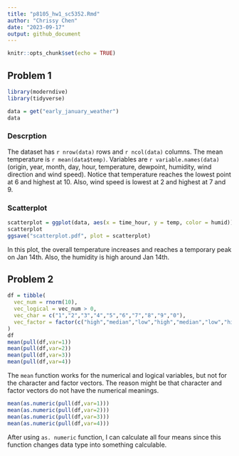 ```yaml
---
title: "p8105_hw1_sc5352.Rmd"
author: "Chrissy Chen"
date: "2023-09-17"
output: github_document
---
```


```r
knitr::opts_chunk$set(echo = TRUE)
```

## Problem 1

```r
library(moderndive)
library(tidyverse)
```

```r
data = get("early_january_weather")
data
```

### Descrption  
The dataset has `r nrow(data)` rows and `r ncol(data)` columns. The mean temperature is `r mean(data$temp)`. Variables are `r variable.names(data)` (origin, year, month, day, hour, temperature, dewpoint, humidity, wind direction and wind speed). Notice that temperature reaches the lowest point at 6 and highest at 10. Also, wind speed is lowest at 2 and highest at 7 and 9.   

### Scatterplot

```r
scatterplot = ggplot(data, aes(x = time_hour, y = temp, color = humid)) + geom_point()
scatterplot
ggsave("scatterplot.pdf", plot = scatterplot)
```

In this plot, the overall temperature increases and reaches a temporary peak on Jan 14th. Also, the humidity is high around Jan 14th.  

## Problem 2
```r
df = tibble(
  vec_num = rnorm(10),
  vec_logical = vec_num > 0,
  vec_char = c("1","2","3","4","5","6","7","8","9","0"),
  vec_factor = factor(c("high","median","low","high","median","low","high","median","low","high"))
)
df
mean(pull(df,var=1))
mean(pull(df,var=2))
mean(pull(df,var=3))
mean(pull(df,var=4))
```

The `mean` function works for the numerical and logical variables, but not for the character and factor vectors. The reason might be that character and factor vectors do not have the numerical meanings. 

```r
mean(as.numeric(pull(df,var=1)))
mean(as.numeric(pull(df,var=2)))
mean(as.numeric(pull(df,var=3)))
mean(as.numeric(pull(df,var=4)))
```

After using `as. numeric` function, I can calculate all four means since this function changes data type into something calculable.
